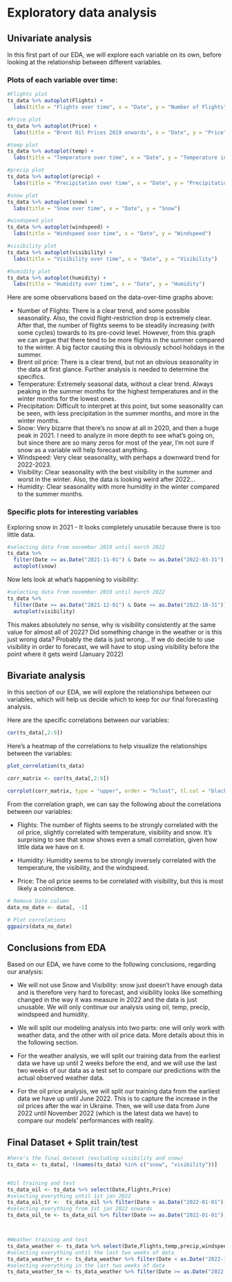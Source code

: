 # Exploratory data analysis 

## Univariate analysis

In this first part of our EDA, we will explore each variable on its own, before looking at the relationship between different variables.

### Plots of each variable over time: 

```r
#Flights plot 
ts_data %>% autoplot(Flights) +
  labs(title = "Flights over time", x = "Date", y = "Number of Flights")

#Price plot
ts_data %>% autoplot(Price) +
  labs(title = "Brent Oil Prices 2019 onwards", x = "Date", y = "Price")

#temp plot
ts_data %>% autoplot(temp) +
  labs(title = "Temperature over time", x = "Date", y = "Temperature in Celsius")

#precip plot
ts_data %>% autoplot(precip) +
  labs(title = "Precipitation over time", x = "Date", y = "Precipitation")

#snow plot
ts_data %>% autoplot(snow) +
  labs(title = "Snow over time", x = "Date", y = "Snow")

#windspeed plot
ts_data %>% autoplot(windspeed) +
  labs(title = "Windspeed over time", x = "Date", y = "Windspeed")

#visibility plot
ts_data %>% autoplot(visibility) +
  labs(title = "Visibility over time", x = "Date", y = "Visibility")

#humidity plot
ts_data %>% autoplot(humidity) +
  labs(title = "Humidity over time", x = "Date", y = "Humidity")


```
Here are some observations based on the data-over-time graphs above: 

- Number of Flights: There is a clear trend, and some possible seasonality. Also, the covid flight-restriction drop is extremely clear. After that, the number of flights seems to be steadily increasing (with some cycles) towards to its pre-covid level. However, from this graph we can argue that there tend to be more flights in the summer compared to the winter. A big factor causing this is obviously school holidays in the summer.
- Brent oil price: There is a clear trend, but not an obvious seasonality in the data at first glance. Further analysis is needed to determine the specifics.
- Temperature: Extremely seasonal data, without a clear trend. Always peaking in the summer months for the highest temperatures and in the winter months for the lowest ones.
- Precipitation: Difficult to interpret at this point, but some seasonality can be seen, with less precipitation in the summer months, and more in the winter months.
- Snow: Very bizarre that there's no snow at all in 2020, and then a huge peak in 2021. I need to analyze in more depth to see what's going on, but since there are so many zeros for most of the year, I'm not sure if snow as a variable will help forecast anything. 
- Windspeed: Very clear seasonality, with perhaps a downward trend for 2022-2023. 
- Visibility: Clear seasonality with the best visibility in the summer and worst in the winter. Also, the data is looking weird after 2022...
- Humidity: Clear seasonality with more humidity in the winter compared to the summer months.

### Specific plots for interesting variables 

Exploring snow in 2021 - It looks completely unusable because there is too little data. 

```r
#selecting data from november 2019 until march 2022 
ts_data %>% 
  filter(Date >= as.Date("2021-11-01") & Date <= as.Date("2022-03-31")) %>% 
  autoplot(snow)
```

Now lets look at what's happening to visibility:

```r
#selecting data from november 2019 until march 2022 
ts_data %>% 
  filter(Date >= as.Date("2021-12-01") & Date <= as.Date("2022-10-31")) %>% 
  autoplot(visibility)
```

This makes absolutely no sense, why is visibility consistently at the same value for almost all of 2022? Did something change in the weather or is this just wrong data? Probably the data is just wrong... If we do decide to use visibility in order to forecast, we will have to stop using visibility before the point where it gets weird (January 2022)


## Bivariate analysis

In this section of our EDA, we will explore the relationships between our variables, which will help us decide which to keep for our final forecasting analysis. 

Here are the specific correlations between our variables:

```r
cor(ts_data[,2:9])
```

Here's a heatmap of the correlations to help visualize the relationships between the variables: 

```r
plot_correlation(ts_data)

corr_matrix <- cor(ts_data[,2:9])

corrplot(corr_matrix, type = "upper", order = "hclust", tl.col = "black")
```

From the correlation graph, we can say the following about the correlations between our variables:

- Flights: The number of flights seems to be strongly correlated with the oil price, slightly correlated with temperature, visibility and snow. It's surprising to see that snow shows even a small correlation, given how little data we have on it. 

- Humidity: Humidity seems to be strongly inversely correlated with the temperature, the visibility, and the windspeed. 
- Price: The oil price seems to be correlated with visibility, but this is most likely a coincidence. 

```r
# Remove Date column
data_no_date <- data[, -1]

# Plot correlations
ggpairs(data_no_date)

```


## Conclusions from EDA

Based on our EDA, we have come to the following conclusions, regarding our analysis: 

- We will not use Snow and Visibility: snow just doesn't have enough data and is therefore very hard to forecast, and visibility looks like something changed in the way it was measure in 2022 and the data is just unusable. We will only continue our analysis using oil, temp, precip, windspeed and humidity.  

- We will split our modeling analysis into two parts: one will only work with weather data, and the other with oil price data. More details about this in the following section.

- For the weather analysis, we will split our training data from the earliest data we have up until 2 weeks before the end, and we will use the last two weeks of our data as a test set to compare our predictions with the actual observed weather data. 

- For the oil price analysis, we will split our training data from the earliest data we have up until June 2022. This is to capture the increase in the oil prices after the war in Ukraine. Then, we will use data from June 2022 until November 2022 (which is the latest data we have) to compare our models' performances with reality. 

## Final Dataset + Split train/test 

```r
#here's the final dataset (excluding visibility and snow)
ts_data <- ts_data[, !(names(ts_data) %in% c("snow", "visibility"))]


#Oil training and test
ts_data_oil <- ts_data %>% select(Date,Flights,Price)
#selecting everything until 1st jan 2022
ts_data_oil_tr <-  ts_data_oil %>% filter(Date < as.Date("2022-01-01"))
#selecting everything from 1st jan 2022 onwards
ts_data_oil_te <- ts_data_oil %>% filter(Date >= as.Date("2022-01-01"))



#Weather training and test
ts_data_weather <- ts_data %>% select(Date,Flights,temp,precip,windspeed,humidity)
#selecting everything until the last two weeks of data
ts_data_weather_tr <- ts_data_weather %>% filter(Date < as.Date("2022-10-31"))
#selecting everything in the last two weeks of data
ts_data_weather_te <- ts_data_weather %>% filter(Date >= as.Date("2022-10-31"))

```




